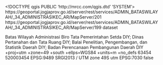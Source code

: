 <!DOCTYPE qgis PUBLIC 'http://mrcc.com/qgis.dtd' 'SYSTEM'>
<qgis version="3.34.15-Prizren">
  <identifier>https://geoportal.jogjaprov.go.id/server/rest/services/ADMIN_BATASWILAYAH/_34_ADMINISTRASIKEC_AR/MapServer/201</identifier>
  <parentidentifier>https://geoportal.jogjaprov.go.id/server/rest/services/ADMIN_BATASWILAYAH/_34_ADMINISTRASIKEC_AR/MapServer/199</parentidentifier>
  <language></language>
  <type>dataset</type>
  <title>DIY_34_ADMINISTRASIKEC_AR</title>
  <abstract>Batas Wilayah Administrasi</abstract>
  <contact>
    <name></name>
    <organization></organization>
    <position></position>
    <voice></voice>
    <fax></fax>
    <email></email>
    <role></role>
  </contact>
  <links>
    <link format="" mimeType="" size="" description="" type="WWW:LINK" url="https://geoportal.jogjaprov.go.id/server/rest/services/ADMIN_BATASWILAYAH/_34_ADMINISTRASIKEC_AR/MapServer/201" name="Source"/>
  </links>
  <dates/>
  <fees></fees>
  <rights>Biro Tata Pemerintahan Setda DIY; Dinas Pertanahan dan Tata Ruang DIY; Balai Penelitian, Pengembangan, dan Statistik Daerah DIY; Badan Perencanaan Pembangunan Daerah DIY</rights>
  <encoding></encoding>
  <crs>
    <spatialrefsys nativeFormat="Wkt">
      <wkt></wkt>
      <proj4>+proj=utm +zone=49 +south +ellps=WGS84 +units=m +no_defs</proj4>
      <srsid>63454</srsid>
      <srid>520003454</srid>
      <authid>EPSG:9489</authid>
      <description>SRGI2013 / UTM zone 49S</description>
      <projectionacronym>utm</projectionacronym>
      <ellipsoidacronym>EPSG:7030</ellipsoidacronym>
      <geographicflag>false</geographicflag>
    </spatialrefsys>
  </crs>
  <extent>
    <spatial minz="9999999999" maxy="9166388.0113999992609024" dimensions="2" crs="EPSG:9489" minx="390154.91049999999813735" maxx="482247.02779999998165295" miny="9092965.79790000058710575" maxz="9999999999"/>
    <temporal>
      <period>
        <start></start>
        <end></end>
      </period>
    </temporal>
  </extent>
</qgis>
